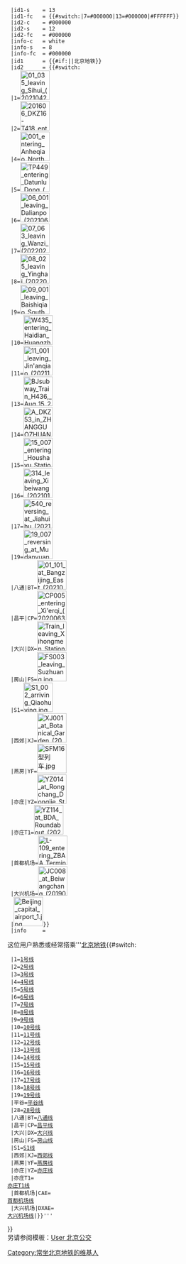 {{Userbox-2
  |border-c = #000000
  |border-s = 1
  |id1-c    ={{#switch:{{{1}}}
  |1={{北京地铁颜色|1}}
  |2={{北京地铁颜色|2}}
  |3={{北京地铁颜色|3}}
  |4={{北京地铁颜色|4}}
  |5={{北京地铁颜色|5}}
  |6={{北京地铁颜色|6}}
  |7={{北京地铁颜色|7}}
  |8={{北京地铁颜色|8}}
  |9={{北京地铁颜色|9}}
  |10={{北京地铁颜色|10}}
  |11={{北京地铁颜色|11}}
  |12={{北京地铁颜色|12}}
  |13={{北京地铁颜色|13}}
  |14={{北京地铁颜色|14}}
  |15={{北京地铁颜色|15}}
  |16={{北京地铁颜色|16}}
  |17={{北京地铁颜色|17}}
  |19={{北京地铁颜色|19}}
  |平谷={{北京地铁颜色|平}}
  |28={{北京地铁颜色|28}}
  |八通|BT={{北京地铁颜色|八}}
  |昌平|CP={{北京地铁颜色|昌}}
  |大兴|DX={{北京地铁颜色|大}}
  |房山|FS={{北京地铁颜色|房}}
  |S1={{北京地铁颜色|S1}}
  |西郊|XJ={{北京地铁颜色|西}}
  |燕房|YF={{北京地铁颜色|燕}}
  |亦庄|YZ={{北京地铁颜色|亦}}
  |亦庄T1={{北京地铁颜色|亦T1}}
  |首都机场={{北京地铁颜色|首机}}
  |大兴机场={{北京地铁颜色|大机}}
  |#004ea2}}
  |id1-s    = 13
  |id1-fc   = {{#switch:{{{1}}}|7=#000000|13=#000000|#FFFFFF}}
  |id2-c    = #000000
  |id2-s    = 12
  |id2-fc   = #000000
  |info-c   = white
  |info-s   = 8
  |info-fc  = #000000
  |id1      = {{#if:{{{1|}}}|'''{{{1}}}'''|北京地铁}}
  |id2      = {{#switch:{{{1}}}
  |1=[[File:01 035 leaving Sihui (20210421103655).jpg|66px]]
  |2=[[File:201606 DKZ16-T418 enters into Jianguomen Station.jpg|66px]]
  |4=[[File:001 entering Anheqiao North (20210218162229).jpg|66px]]
  |5=[[File:TP449 entering Datunlu Dong (E) Station (20210207113954).jpg|66px]]
  |6=[[File:06 001 leaving Dalianpo (20210601110002).jpg|66px]]
  |7=[[File:07 063 leaving Wanzi (20220214131509).jpg|66px]]
  |8=[[File:08 025 leaving Yinghai (20220306161921).jpg|66px]]
  |9=[[File:09 001 leaving Baishiqiao South (20210126181452).jpg|66px]]
  |10=[[File:W435 entering Haidian Huangzhuang (20210120155001).jpg|66px]]
  |11=[[File:11 001 leaving Jin'anqiao (20211231202332).jpg|66px]]
  |13=[[File:BJsubway Train H436, Aug 15 2020.jpg|66px]]
  |14=[[File:A DKZ53 in ZHANGGUOZHUANG Station.jpg|66px]]
  |15=[[File:15 007 entering Houshayu Station (20210316120809).jpg|66px]]
  |16=[[File:314 leaving Xibeiwang (20210120164041).jpg|66px]]
  |17=[[File:540 reversing at Jiahuihu (20211231160259).jpg|66px]]
  |19=[[File:19 007 reversing at Mudanyuan (20220107124954).jpg|66px]]
  |八通|BT=[[File:01 101 at Bangzijing East (20210601130328).jpg|66px]]
  |昌平|CP=[[File:CP005 entering Xi'erqi (20200630121149).jpg|66px]]
  |大兴|DX=[[File:Train leaving Xihongmen Station.JPG|66px]]
  |房山|FS=[[File:FS003 leaving Suzhuang.jpg|66px]]
  |S1=[[File:S1 002 arriving Qiaohuying.jpg|66px]]
  |西郊|XJ=[[File:XJ001 at Botanical Garden (20200504133513).jpg|66px]]
  |燕房|YF=[[File:SFM16型列车.jpg|66px]]
  |亦庄|YZ=[[File:YZ014 at Rongchang Dongjie Station.jpg|66px]]
  |亦庄T1=[[File:YZ114 at BDA Roundabout (20201202151952).jpg|66px]]
  |首都机场=[[File:L-109 entering ZBAA Terminal 3 Station (20160426154603).jpg|66px]]
  |大兴机场=[[File:JC008 at Beiwangchang (20190926151008).jpg|66px]]
  |[[File:Beijing capital airport 1.jpg|66px]]}}
  |info     = <div class="center">这位用户熟悉或经常搭乘'''[[北京地铁]]{{#switch:{{{1|}}}
  |1=[[北京地铁1号线|1号线]]
  |2=[[北京地铁2号线|2号线]]
  |3=[[北京地铁3号线|3号线]]
  |4=[[北京地铁4号线|4号线]]
  |5=[[北京地铁5号线|5号线]]
  |6=[[北京地铁6号线|6号线]]
  |7=[[北京地铁7号线|7号线]]
  |8=[[北京地铁8号线|8号线]]
  |9=[[北京地铁9号线|9号线]]
  |10=[[北京地铁10号线|10号线]]
  |11=[[北京地铁11号线|11号线]]
  |12=[[北京地铁12号线|12号线]]
  |13=[[北京地铁13号线|13号线]]
  |14=[[北京地铁14号线|14号线]]
  |15=[[北京地铁15号线|15号线]]
  |16=[[北京地铁16号线|16号线]]
  |17=[[北京地铁17号线|17号线]]
  |18=[[北京地铁18号线|18号线]]
  |19=[[北京地铁19号线|19号线]]
  |平谷=[[北京地铁平谷线|平谷线]]
  |28=[[北京地铁28号线|28号线]]
  |八通|BT=[[北京地铁八通线|八通线]]
  |昌平|CP=[[北京地铁昌平线|昌平线]]
  |大兴|DX=[[北京地铁大兴线|大兴线]]
  |房山|FS=[[北京地铁房山线|房山线]]
  |S1=[[北京地铁S1线|S1线]]
  |西郊|XJ=[[北京地铁西郊线|西郊线]]
  |燕房|YF=[[北京地铁燕房线|燕房线]]
  |亦庄|YZ=[[北京地铁亦庄线|亦庄线]]
  |亦庄T1=[[北京亦庄新城现代有轨电车T1线|<br/>亦庄T1线]]
  |首都机场|CAE=[[北京地铁首都机场线|<br/>首都机场线]]
  |大兴机场|DXAE=[[北京地铁大兴机场线|<br/>大兴机场线]]|}}'''</div>
}}<noinclude><br/>
{{Documentation}}
另请参阅模板：[[Template:User_北京公交|User 北京公交]]
[[Category:常坐北京地铁的维基人]]
</noinclude>